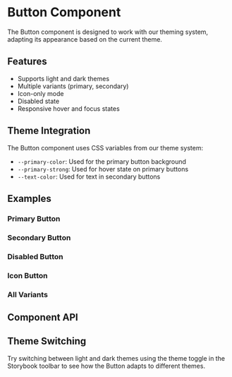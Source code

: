 
<Meta of={ButtonStories} />

# Button Component

The Button component is designed to work with our theming system, adapting its appearance based on the current theme.

## Features

- Supports light and dark themes
- Multiple variants (primary, secondary)
- Icon-only mode
- Disabled state
- Responsive hover and focus states

## Theme Integration

The Button component uses CSS variables from our theme system:

- `--primary-color`: Used for the primary button background
- `--primary-strong`: Used for hover state on primary buttons
- `--text-color`: Used for text in secondary buttons

## Examples

### Primary Button

<Canvas of={ButtonStories.Primary} />

### Secondary Button

<Canvas of={ButtonStories.Secondary} />

### Disabled Button

<Canvas of={ButtonStories.Disabled} />

### Icon Button

<Canvas of={ButtonStories.WithIcon} />

### All Variants

<Canvas of={ButtonStories.AllVariants} />

## Component API

<Controls />

## Theme Switching

Try switching between light and dark themes using the theme toggle in the Storybook toolbar to see how the Button adapts to different themes. 